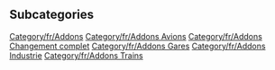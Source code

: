 
== Subcategories ==
[[Category/fr/Addons]]
[[Category/fr/Addons Avions]]
[[Category/fr/Addons Changement complet]]
[[Category/fr/Addons Gares]]
[[Category/fr/Addons Industrie]]
[[Category/fr/Addons Trains]]
